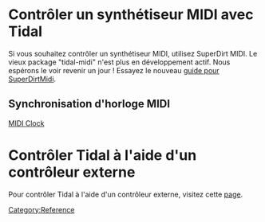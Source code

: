 <languages/>
= Contrôler un synthétiseur MIDI avec Tidal =

Si vous souhaitez contrôler un synthétiseur MIDI, utilisez SuperDirt MIDI. Le vieux package "tidal-midi" n'est plus en développement actif. Nous espérons le voir revenir un jour ! Essayez le nouveau [[SuperDirt MIDI Tutorial | guide pour SuperDirtMidi]].

== Synchronisation d'horloge MIDI ==

[[MIDI Clock]]

= Contrôler Tidal à l'aide d'un contrôleur externe =

Pour contrôler Tidal à l'aide d'un contrôleur externe, visitez cette [[Controller Input | page]].

[[Category:Reference]]